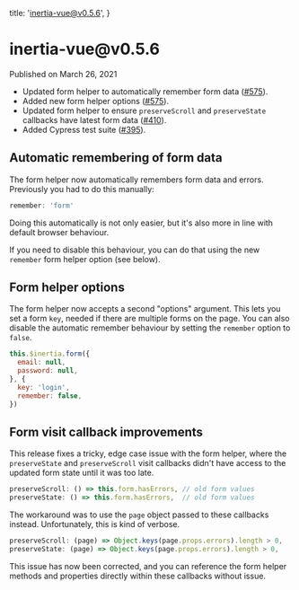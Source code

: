 
  title: 'inertia-vue@v0.5.6',
}

<h1>inertia-vue@v0.5.6</h1>

<div className="-mt-8 mb-12 text-base font-medium text-gray-600">Published on March 26, 2021</div>

- Updated form helper to automatically remember form data ([#575](https://github.com/inertiajs/inertia/pull/575)).
- Added new form helper options ([#575](https://github.com/inertiajs/inertia/pull/575)).
- Updated form helper to ensure `preserveScroll` and `preserveState` callbacks have latest form data ([#410](https://github.com/inertiajs/inertia/pull/410)).
- Added Cypress test suite ([#395](https://github.com/inertiajs/inertia/pull/395)).

## Automatic remembering of form data

The form helper now automatically remembers form data and errors. Previously you had to do this manually:

```js
remember: 'form'
```

Doing this automatically is not only easier, but it's also more in line with default browser behaviour.

If you need to disable this behaviour, you can do that using the new `remember` form helper option (see below).

## Form helper options

The form helper now accepts a second "options" argument. This lets you set a form `key`, needed if there are multiple forms on the page. You can also disable the automatic remember behaviour by setting the `remember` option to `false`.

```js
this.$inertia.form({
  email: null,
  password: null,
}, {
  key: 'login',
  remember: false,
})
```

## Form visit callback improvements

This release fixes a tricky, edge case issue with the form helper, where the `preserveState` and `preserveScroll` visit callbacks didn't have access to the updated form state until it was too late.

```js
preserveScroll: () => this.form.hasErrors, // old form values
preserveState: () => this.form.hasErrors,  // old form values
```

The workaround was to use the `page` object passed to these callbacks instead. Unfortunately, this is kind of verbose.

```js
preserveScroll: (page) => Object.keys(page.props.errors).length > 0,
preserveState: (page) => Object.keys(page.props.errors).length > 0,
```

This issue has now been corrected, and you can reference the form helper methods and properties directly within these callbacks without issue.
